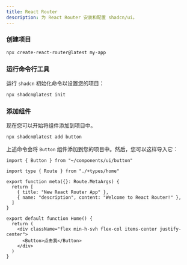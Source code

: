 ```yaml
---
title: React Router
description: 为 React Router 安装和配置 shadcn/ui。
---
```


<Steps>

### 创建项目

```bash
npx create-react-router@latest my-app
```

### 运行命令行工具

运行 `shadcn` 初始化命令以设置您的项目：

```bash
npx shadcn@latest init
```

### 添加组件

现在您可以开始将组件添加到项目中。

```bash
npx shadcn@latest add button
```

上述命令会将 `Button` 组件添加到您的项目中。然后，您可以这样导入它：

```tsx showLineNumbers title="app/routes/home.tsx"
import { Button } from "~/components/ui/button"

import type { Route } from "./+types/home"

export function meta({}: Route.MetaArgs) {
  return [
    { title: "New React Router App" },
    { name: "description", content: "Welcome to React Router!" },
  ]
}

export default function Home() {
  return (
    <div className="flex min-h-svh flex-col items-center justify-center">
      <Button>点击我</Button>
    </div>
  )
}
```

</Steps>